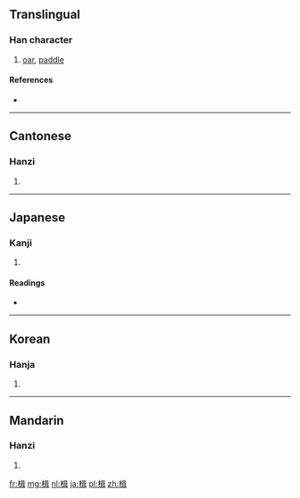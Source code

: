 ==Translingual==

===Han character===
{{Han char|rn=75|rad=木|as=09|sn=13|four=4694<sub>1</sub>|canj=木口尸十 (DRSJ)}}

# [[oar]], [[paddle]]

====References====
* {{Han ref|kx=0541.030|dkj=15168|dj=0928.120|hdz=21249.010|uh=696B|ud=26987|bh=B7AA|bd=47018}}

----

==Cantonese==

===Hanzi===
{{yue-hanzi|jyut=|y=jip6}}

# {{defn|lang=yue|sort=木09}}

----

==Japanese==

===Kanji===
{{ja-kanji|grade=|rs=木09}}

# {{defn|lang=ja|sort=木09}}

====Readings====
* {{ja-readings|on=[[しゅう]] (shū), [[しょう]] (shō)|kun=[[かじ]] (kaji)}}

----

==Korean==

===Hanja===
{{ko-hanja|hangeul=[[즙]], [[접]]|eumhun=|rv=jeup, jeop|mr=chŭp, chŏp|y=cup, cep}}

# {{defn|lang=ko|sort=木09}}

----

==Mandarin==

===Hanzi===
{{cmn-hanzi|pin=[[jí]] ([[ji2]]), [[qià]] ([[qia4]])|wg=chi<sup>2</sup>, ch'ia<sup>4</sup>}}

# {{defn|lang=cmn|sort=木09}}

[[fr:楫]]
[[mg:楫]]
[[nl:楫]]
[[ja:楫]]
[[pl:楫]]
[[zh:楫]]